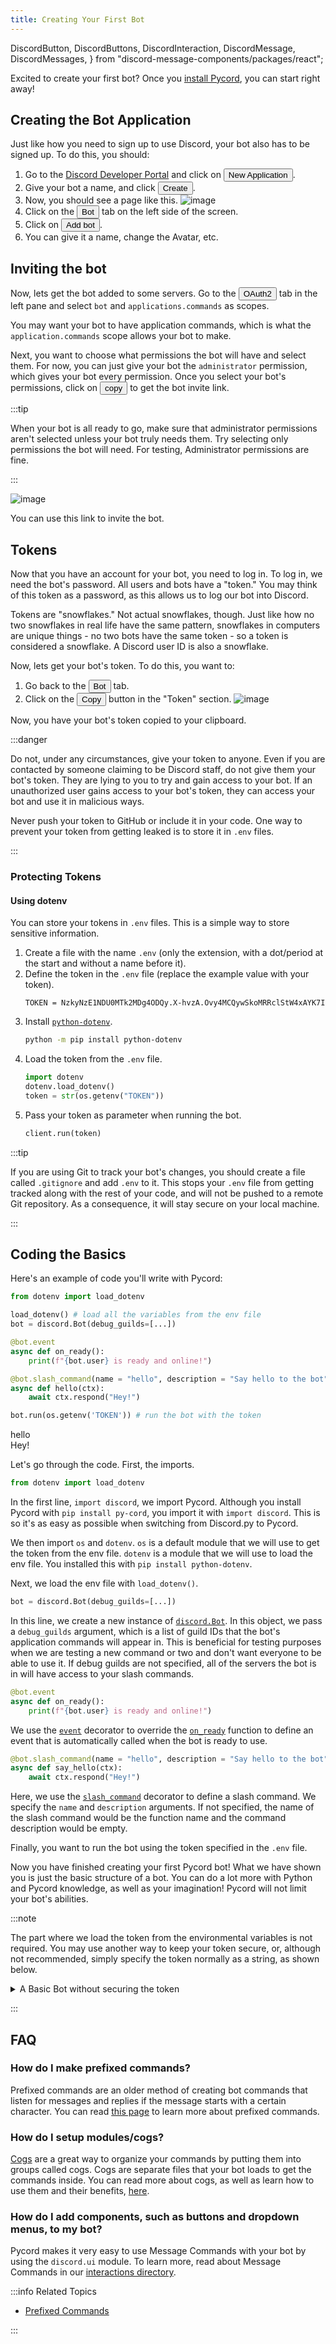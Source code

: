 ```yaml
---
title: Creating Your First Bot
---
```


  DiscordButton,
  DiscordButtons,
  DiscordInteraction,
  DiscordMessage,
  DiscordMessages,
} from "discord-message-components/packages/react";


Excited to create your first bot? Once you [install Pycord](../installation.mdx), you can start right
away!

## Creating the Bot Application

Just like how you need to sign up to use Discord, your bot also has to be signed up. To do this,
you should:

1.  Go to the [Discord Developer Portal](https://discord.com/developers/applications) and click
    on <button class="blurplebutton">New Application</button>.
2.  Give your bot a name, and click <button class="blurplebutton">Create</button>.
3.  Now, you should see a page like this.
    ![image](https://gblobscdn.gitbook.com/assets%2F-MjPk-Yu4sOq8KGrr_yG%2F-MjdW3OQnwUhacopqSWw%2F-Mjd_-mxrJCrzmaXrAg8%2Fimage.png?alt=media&token=b8e2ae6c-2290-4d37-ad7c-eb412f3fb00e)
4.  Click on the <button class="greybutton">Bot</button> tab on the left side of the screen.
5.  Click on <button class="blurplebutton">Add bot</button>.
6.  You can give it a name, change the Avatar, etc.

## Inviting the bot

Now, lets get the bot added to some servers. Go to the <button class="greybutton">OAuth2</button> tab
in the left pane and select `bot` and `applications.commands` as scopes.

You may want your bot to have application commands, which is what the `application.commands` scope
allows your bot to make.

Next, you want to choose what permissions the bot will have and select them. For now, you can just
give your bot the `administrator` permission, which gives your bot every permission. Once you select
your bot's permissions, click on <button class="blurplebutton">copy</button> to get the bot invite link.

:::tip

When your bot is all ready to go, make sure that administrator permissions aren't selected unless
your bot truly needs them. Try selecting only permissions the bot will need. For testing,
Administrator permissions are fine.

:::

![image](https://gblobscdn.gitbook.com/assets%2F-MjPk-Yu4sOq8KGrr_yG%2F-Mk6tNY3LfDkjd6pqdpL%2F-Mk6tkdpddEWoa2jczZk%2Fimage.png?alt=media&token=52c8a29f-a798-48f8-a8c7-4ecca2681f79)

You can use this link to invite the bot.

## Tokens

Now that you have an account for your bot, you need to log in. To log in, we need the bot's
password. All users and bots have a "token." You may think of this token as a password, as this allows
us to log our bot into Discord.

Tokens are "snowflakes." Not actual snowflakes, though. Just like how no two snowflakes in real life have the same
pattern, snowflakes in computers are unique things - no two bots have the same token - so a token is
considered a snowflake. A Discord user ID is also a snowflake.

Now, lets get your bot's token. To do this, you want to:

1.  Go back to the <button class="greybutton">Bot</button> tab.
2.  Click on the <button class="blurplebutton">Copy</button> button in the "Token" section.
    ![image](https://gblobscdn.gitbook.com/assets%2F-MjPk-Yu4sOq8KGrr_yG%2F-MjdbU12JISJorAZxrKH%2F-MjdbpUsapzb5n15Po5P%2Fimage.png?alt=media&token=118e259f-940a-4f6c-b3a3-c29f3a54100d)

Now, you have your bot's token copied to your clipboard.

:::danger

Do not, under any circumstances, give your token to anyone. Even if you are contacted by someone 
claiming to be Discord staff, do not give them your bot's token. They are lying to you to try and
gain access to your bot. If an unauthorized user gains access to your bot's token, they can access
your bot and use it in malicious ways.

Never push your token to GitHub or include it in your code. One way to prevent your token from
getting leaked is to store it in `.env` files.

:::

### Protecting Tokens

#### Using dotenv

You can store your tokens in `.env` files. This is a simple way to store sensitive information.

1.  Create a file with the name `.env` (only the extension, with a dot/period at the start and without a name before it).
2.  Define the token in the `.env` file (replace the example value with your token).
    ```env title=".env"
    TOKEN = NzkyNzE1NDU0MTk2MDg4ODQy.X-hvzA.Ovy4MCQywSkoMRRclStW4xAYK7I
    ```
3.  Install [`python-dotenv`](https://pypi.org/project/python-dotenv/).
    ```bash
    python -m pip install python-dotenv
    ```
4. Load the token from the `.env` file.
   ```python
   import dotenv
   dotenv.load_dotenv()
   token = str(os.getenv("TOKEN"))
5. Pass your token as parameter when running the bot.
   ```python
   client.run(token)
   ```

:::tip

If you are using Git to track your bot's changes, you should create a file called `.gitignore` and add
`.env` to it. This stops your `.env` file from getting tracked along with the rest of your code, and
will not be pushed to a remote Git repository. As a consequence, it will stay secure on your local machine.

:::

## Coding the Basics

Here's an example of code you'll write with Pycord:

```py
from dotenv import load_dotenv

load_dotenv() # load all the variables from the env file
bot = discord.Bot(debug_guilds=[...])

@bot.event
async def on_ready():
    print(f"{bot.user} is ready and online!")

@bot.slash_command(name = "hello", description = "Say hello to the bot")
async def hello(ctx):
    await ctx.respond("Hey!")

bot.run(os.getenv('TOKEN')) # run the bot with the token
```

<DiscordComponent>
  <DiscordMessage profile="robocord">
    <div slot="interactions">
      <DiscordInteraction profile="bob" command>
        hello
      </DiscordInteraction>
    </div>
    Hey!
  </DiscordMessage>
</DiscordComponent>
<br/>

Let's go through the code. First, the imports.

```py
from dotenv import load_dotenv
```

In the first line, `import discord`, we import Pycord. Although you install Pycord with `pip install py-cord`, you
import it with `import discord`. This is so it's as easy as possible when switching from Discord.py to Pycord.

We then import `os` and `dotenv`. `os` is a default module that we will use to get the token from the env file. `dotenv`
is a module that we will use to load the env file. You installed this with `pip install python-dotenv`.

Next, we load the env file with `load_dotenv()`.

```py
bot = discord.Bot(debug_guilds=[...])
```

In this line, we create a new instance of [`discord.Bot`](https://docs.pycord.dev/en/master/api.html#discord.Bot).
In this object, we pass a `debug_guilds` argument, which is a list of guild IDs that the bot's application
commands will appear in. This is beneficial for testing purposes when we are testing a new command
or two and don't want everyone to be able to use it. If debug guilds are not specified, all of the 
servers the bot is in will have access to your slash commands.


```py
@bot.event
async def on_ready():
    print(f"{bot.user} is ready and online!")
```

We use the [`event`](https://docs.pycord.dev/en/master/api.html#discord.Bot.event) decorator to override
the [`on_ready`](https://docs.pycord.dev/en/master/api.html#discord.on_ready) function to define an
event that is automatically called when the bot is ready to use.

```py
@bot.slash_command(name = "hello", description = "Say hello to the bot")
async def say_hello(ctx):
    await ctx.respond("Hey!")
```

Here, we use the [`slash_command`](https://docs.pycord.dev/en/master/api.html#discord.Bot.slash_command)
decorator to define a slash command. We specify the `name` and `description` arguments. If not
specified, the name of the slash command would be the function name and the command description would
be empty.

Finally, you want to run the bot using the token specified in the `.env` file.

Now you have finished creating your first Pycord bot! What we have shown you is just the basic structure
of a bot. You can do a lot more with Python and Pycord knowledge, as well as your imagination! Pycord
will not limit your bot's abilities.

:::note

The part where we load the token from the environmental variables is not required. You may use another way to keep your token secure, or, although not recommended, simply specify the token normally as a string, as shown below.

<details>
<summary>A Basic Bot without securing the token</summary>
<div class="markdown-body">

```py

bot = discord.Bot()

@bot.event
async def on_ready():
    print(f"{bot.user} is ready and online!")

@bot.slash_command(name = "hello", description = "Say hello to the bot")
async def hello(ctx):
    await ctx.send("Hey!")

bot.run("TOKEN")
```

</div>
</details>

:::

## FAQ

### How do I make prefixed commands?

Prefixed commands are an older method of creating bot commands that listen for messages and replies
if the message starts with a certain character. You can read [this page](../extensions/commands/prefixed-commands.mdx)
to learn more about prefixed commands.

### How do I setup modules/cogs?

[Cogs](../popular-topics/cogs) are a great way to organize your commands by putting them into
groups called cogs. Cogs are separate files that your bot loads to get the commands inside.
You can read more about cogs, as well as learn how to use them and their benefits, 
[here](../popular-topics/cogs).

### How do I add components, such as buttons and dropdown menus, to my bot?

Pycord makes it very easy to use Message Commands with your bot by using the `discord.ui` module.
To learn more, read about Message Commands in our [interactions directory](../interactions).

:::info Related Topics

-   [Prefixed Commands](../../extensions/commands/prefixed-commands)

:::
